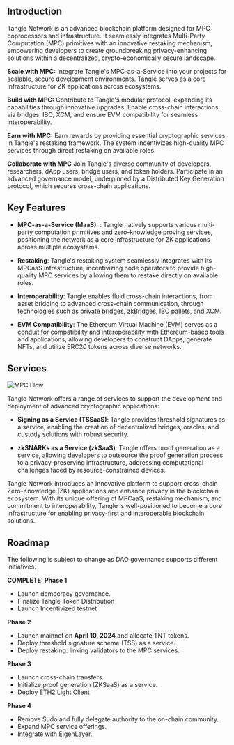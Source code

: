 ## Introduction

Tangle Network is an advanced blockchain platform designed for MPC coprocessors and infrastructure. It seamlessly integrates Multi-Party Computation (MPC) primitives with an innovative restaking mechanism, empowering developers to create groundbreaking privacy-enhancing solutions within a decentralized, crypto-economically secure landscape.

**Scale with MPC:**
Integrate Tangle's MPC-as-a-Service into your projects for scalable, secure development environments. Tangle serves as a core infrastructure for ZK applications across ecosystems.

**Build with MPC:**
Contribute to Tangle's modular protocol, expanding its capabilities through innovative upgrades. Enable cross-chain interactions via bridges, IBC, XCM, and ensure EVM compatibility for seamless interoperability.

**Earn with MPC:**
Earn rewards by providing essential cryptographic services in Tangle's restaking framework. The system incentivizes high-quality MPC services through direct restaking on available roles.

**Collaborate with MPC**
Join Tangle's diverse community of developers, researchers, dApp users, bridge users, and token holders. Participate in an advanced governance model, underpinned by a Distributed Key Generation protocol, which secures cross-chain applications.

## Key Features

- **MPC-as-a-Service (MaaS)**: : Tangle natively supports various multi-party computation primitives and zero-knowledge proving services, positioning the network as a core infrastructure for ZK applications across multiple ecosystems.

- **Restaking**: Tangle's restaking system seamlessly integrates with its MPCaaS infrastructure, incentivizing node operators to provide high-quality MPC services by allowing them to restake directly on available roles.

- **Interoperability**: Tangle enables fluid cross-chain interactions, from asset bridging to advanced cross-chain communication, through technologies such as private bridges, zkBridges, IBC pallets, and XCM.

- **EVM Compatibility**: The Ethereum Virtual Machine (EVM) serves as a conduit for compatibility and interoperability with Ethereum-based tools and applications, allowing developers to construct DApps, generate NFTs, and utilize ERC20 tokens across diverse networks.

## Services

![MPC Flow](/images/MPCaaS-flow.png)

Tangle Network offers a range of services to support the development and deployment of advanced cryptographic applications:

- **Signing as a Service (TSSaaS)**: Tangle provides threshold signatures as a service, enabling the creation of decentralized bridges, oracles, and custody solutions with robust security.

- **zkSNARKs as a Service (zkSaaS)**: Tangle offers proof generation as a service, allowing developers to outsource the proof generation process to a privacy-preserving infrastructure, addressing computational challenges faced by resource-constrained devices.

Tangle Network introduces an innovative platform to support cross-chain Zero-Knowledge (ZK) applications and enhance privacy in the blockchain ecosystem. With its unique offering of MPCaaS, restaking mechanism, and commitment to interoperability, Tangle is well-positioned to become a core infrastructure for enabling privacy-first and interoperable blockchain solutions.

## Roadmap

The following is subject to change as DAO governance supports different initiatives.

**COMPLETE: Phase 1**

- Launch democracy governance.
- Finalize Tangle Token Distribution
- Launch Incentivized testnet

**Phase 2**

- Launch mainnet on **April 10, 2024** and allocate TNT tokens.
- Deploy threshold signature scheme (TSS) as a service.
- Deploy restaking: linking validators to the MPC services.

**Phase 3**

- Launch cross-chain transfers.
- Initialize proof generation (ZKSaaS) as a service.
- Deploy ETH2 Light Client

**Phase 4**

- Remove Sudo and fully delegate authority to the on-chain community.
- Expand MPC service offerings.
- Integrate with EigenLayer.
